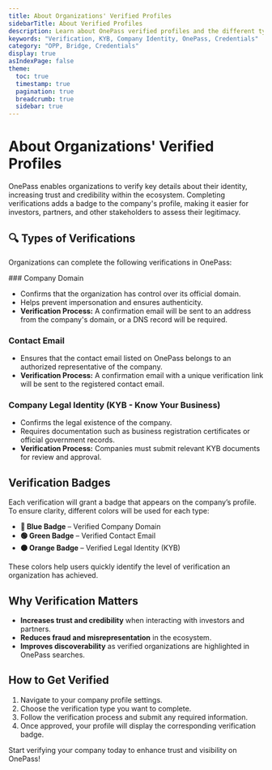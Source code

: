 ```yaml
---
title: About Organizations' Verified Profiles
sidebarTitle: About Verified Profiles
description: Learn about OnePass verified profiles and the different types of verification available for organizations.
keywords: "Verification, KYB, Company Identity, OnePass, Credentials"
category: "OPP, Bridge, Credentials"
display: true
asIndexPage: false
theme:
  toc: true
  timestamp: true
  pagination: true
  breadcrumb: true
  sidebar: true
---
```



# About Organizations' Verified Profiles

OnePass enables organizations to verify key details about their identity, increasing trust and credibility within the ecosystem. Completing verifications adds a badge to the company's profile, making it easier for investors, partners, and other stakeholders to assess their legitimacy.

## 🔍 Types of Verifications
Organizations can complete the following verifications in OnePass:

<Steps>
### Company Domain

- Confirms that the organization has control over its official domain.
- Helps prevent impersonation and ensures authenticity.
- **Verification Process:** A confirmation email will be sent to an address from the company's domain, or a DNS record will be required.

### Contact Email

- Ensures that the contact email listed on OnePass belongs to an authorized representative of the company.
- **Verification Process:** A confirmation email with a unique verification link will be sent to the registered contact email.

### Company Legal Identity (KYB - Know Your Business)

- Confirms the legal existence of the company.
- Requires documentation such as business registration certificates or official government records.
- **Verification Process:** Companies must submit relevant KYB documents for review and approval.
</Steps>

## Verification Badges

Each verification will grant a badge that appears on the company’s profile. To ensure clarity, different colors will be used for each type:

- **🔵 Blue Badge** – Verified Company Domain
- **🟢 Green Badge** – Verified Contact Email
- **🟠 Orange Badge** – Verified Legal Identity (KYB)

These colors help users quickly identify the level of verification an organization has achieved.

## Why Verification Matters

- **Increases trust and credibility** when interacting with investors and partners.
- **Reduces fraud and misrepresentation** in the ecosystem.
- **Improves discoverability** as verified organizations are highlighted in OnePass searches.

## How to Get Verified

1. Navigate to your company profile settings.
2. Choose the verification type you want to complete.
3. Follow the verification process and submit any required information.
4. Once approved, your profile will display the corresponding verification badge.

Start verifying your company today to enhance trust and visibility on OnePass!
